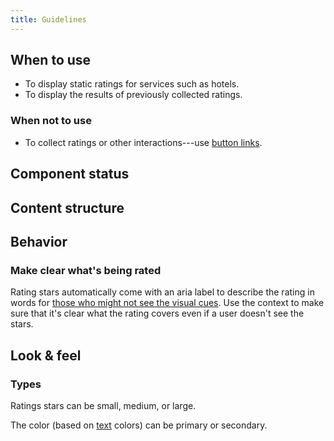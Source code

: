 ```yaml
---
title: Guidelines
---
```


<ReactExample name="RatingStars" />

## When to use

- To display static ratings for services such as hotels.
- To display the results of previously collected ratings.

### When not to use

- To collect ratings or other interactions---use [button links](/components/action/buttonlink/).

## Component status

<ComponentStatus component="RatingStars" />

## Content structure

<FigmaFile
  file="4QJZqvBvRrLu6t9mwObCkA"
  node="164%3A0"
  alt="Rating: indicates the rating rounded to a whole number; empty: optionally shows the potential rating not obtained."
/>

## Behavior

### Make clear what's being rated

Rating stars automatically come with an aria label to describe the rating in words
for [those who might not see the visual cues](/foundation/accessibility/).
Use the context to make sure that it's clear what the rating covers
even if a user doesn't see the stars.

## Look & feel

### Types

Ratings stars can be small, medium, or large.

<ReactExample name="RatingStars sizes" />

The color (based on [text](/components/text/text/) colors) can be primary or secondary.

<ReactExample name="RatingStars color" />
